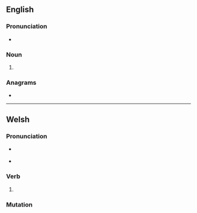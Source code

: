 ==English==

===Pronunciation===
* {{a|US}} {{IPA|en|/ˈdɑl.əd/}}

===Noun===
{{en-noun}}

# {{alternative form of|en|dalet}}

===Anagrams===
* {{anagrams|en|a=addel|addle|dedal|laded}}

----

==Welsh==

===Pronunciation===
* {{a|cy-N}} {{IPA|cy|/ˈdalɛd/}}
* {{a|cy-S}} {{IPA|cy|/ˈdaːlɛd/|/ˈdalɛd/}}

===Verb===
{{head|cy|mutated verb}}

# {{soft mutation of|cy|taled}}

===Mutation===
{{cy-mut-auto|taled}}